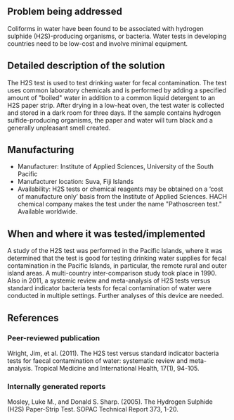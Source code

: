 {{Medical Device
|Health Topic=Waterborne diseases 
|Classification=Preventative
|Scope=Commercialized
|Location=Africa, Asia, South America
|Image=Pathoscreen.jpg
}}
<!-- Please make sure to use the format provided below for consistency between all devices. -->
==Problem being addressed==
Coliforms in water have been found to be associated with hydrogen sulphide (H2S)-producing organisms, or bacteria.  Water tests in developing countries need to be low-cost and involve minimal equipment.

==Detailed description of the solution==
The H2S test is used to test drinking water for fecal contamination.  The test uses common laboratory chemicals and is performed by adding a specified amount of "boiled" water in addition to a common liquid detergent to an H2S paper strip.  After drying in a low-heat oven, the test water is collected and stored in a dark room for three days.  If the sample contains hydrogen sulfide-producing organisms, the paper and water will turn black and a generally unpleasant smell created. 

==Manufacturing==
*Manufacturer: Institute of Applied Sciences, University of the South Pacific
*Manufacturer location: Suva, Fiji Islands
*Availability: H2S tests or chemical reagents may be obtained on a ‘cost of manufacture only’ basis from the Institute of Applied Sciences.  HACH chemical company makes the test under the name "Pathoscreen test."  Available worldwide.

==When and where it was tested/implemented ==
A study of the H2S test was performed in the Pacific Islands, where it was determined that the test is good for testing drinking water supplies for fecal contamination in the Pacific Islands, in particular, the remote rural and outer island areas.  A multi-country inter-comparison study took place in 1990.  Also in 2011, a systemic review and meta-analysis of H2S tests versus standard indicator bacteria tests for fecal contamination of water were conducted in multiple settings.  Further analyses of this device are needed.

==References==
===Peer-reviewed publication===
Wright, Jim, et al. (2011). The H2S test versus standard indicator bacteria tests for faecal contamination of water: systematic review and meta-analysis. Tropical Medicine and International Health, 17(1), 94-105.

===Internally generated reports===
Mosley, Luke M., and Donald S. Sharp. (2005). The Hydrogen Sulphide (H2S) Paper-Strip Test. SOPAC Technical Report 373, 1-20.